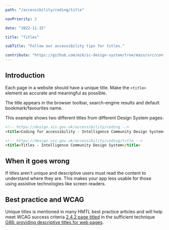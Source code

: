 ```yaml
---
path: "/accessibility/coding/title"

navPriority: 2

date: "2022-11-15"

title: "Titles"

subTitle: "Follow our accessibility tips for titles."

contribute: "https://github.com/mi6/ic-design-system/tree/main/src/content/structured/accessibility/coding/title.mdx"
---
```



## Introduction

Each page in a website should have a unique title. Make the `<title>` element as accurate and meaningful as possible.

The title appears in the browser toolbar, search-engine results and default bookmark/favourites name.

This example shows two different titles from different Design System pages:

```html
<!-- https://design.sis.gov.uk/accessibility/coding -->
<title>Coding for accessibility - Intelligence Community Design System</title>

<!-- https://design.sis.gov.uk/accessibility/coding/title -->
<title>Titles - Intelligence Community Design System</title>
```

<IcAlert
  heading="Single Page Apps (SPAs)"
  variant="warning"
  message="In single-page apps, make sure you dynamically update the page title."
/>

## When it goes wrong

If titles aren't unique and descriptive users must read the content to understand where they are. This makes your app less usable for those using assistive technologies like screen readers.

## Best practice and WCAG

Unique titles is mentioned in many HMTL best practice articles and will help meet WCAG success criteria [2.4.2 page titled](https://www.w3.org/WAI/WCAG21/quickref/?showtechniques=242#page-titled) in the sufficient technique [G88: providing descriptive titles for web pages](https://www.w3.org/WAI/WCAG21/Techniques/general/G88.html).
